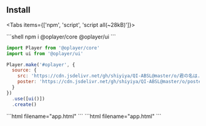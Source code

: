 
## Install

<Tabs items={['npm', 'script', 'script all(~28kB)']}>

<Tab>
```shell
npm i @oplayer/core @oplayer/ui
```

```js filename="app.js"
import Player from '@oplayer/core'
import ui from '@oplayer/ui'

Player.make('#oplayer', {
  source: {
    src: 'https://cdn.jsdelivr.net/gh/shiyiya/QI-ABSL@master/o/君の名は.mp4',
    poster: 'https://cdn.jsdelivr.net/gh/shiyiya/QI-ABSL@master/o/poster.png'
  }
})
  .use([ui()])
  .create()
```

</Tab>

<Tab>
```html filename="app.html"
<!-- Includes ui -->
<script src="https://cdn.jsdelivr.net/npm/@oplayer/core@latest/dist/index.ui.js"></script>
<script>
  OPlayer.make('#oplayer', {
    source: {
      src: 'https://cdn.jsdelivr.net/gh/shiyiya/QI-ABSL@master/o/君の名は.mp4',
      poster: 'https://cdn.jsdelivr.net/gh/shiyiya/QI-ABSL@master/o/poster.png'
    }
  })
    .use([OUI()])
    .create()
</script>
```
</Tab>

<Tab>
```html filename="app.html"
<!-- Includes ui & hls & dash & mpegts -->
<script src="https://cdn.jsdelivr.net/npm/@oplayer/full@latest/dist/index.min.js"></script>
<script>
  OPlayer.make('#oplayer', {
    source: {
      src: 'https://cdn.jsdelivr.net/gh/shiyiya/QI-ABSL@master/o/君の名は.mp4',
      poster: 'https://cdn.jsdelivr.net/gh/shiyiya/QI-ABSL@master/o/poster.png'
    }
  })
    .use([
      OUI(),
      OHls({
        forceHLS: true,
        library: 'https://cdn.jsdelivr.net/npm/hls.js@0.14.17/dist/hls.min.js'
      }),
      ODash({ library: 'https://cdn.dashjs.org/latest/dash.all.min.js' }),
      OMpegts({ library: 'https://cdn.jsdelivr.net/npm/mpegts.js@latest/dist/mpegts.min.js' }),
    ])
    .create()
</script>
```
</Tab>

</Tabs>
